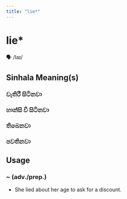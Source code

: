 ```yaml
---
title: "lie*"
---
```


# lie*

🗣️ /laɪ/

## Sinhala Meaning(s)

### වැතිරී සිටිනවා
### හාන්සි වී සිටිනවා
### තිබෙනවා
### පවතිනවා

## Usage

### ~ (adv./prep.)

- She lied about her age to ask for a discount.

